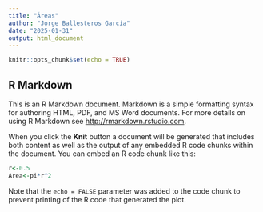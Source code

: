 ```yaml
---
title: "Áreas"
author: "Jorge Ballesteros García"
date: "2025-01-31"
output: html_document
---
```


```r
knitr::opts_chunk$set(echo = TRUE)
```

## R Markdown

This is an R Markdown document. Markdown is a simple formatting syntax for authoring HTML, PDF, and MS Word documents. For more details on using R Markdown see <http://rmarkdown.rstudio.com>.

When you click the **Knit** button a document will be generated that includes both content as well as the output of any embedded R code chunks within the document. You can embed an R code chunk like this:


```r

r<-0.5
Area<-pi*r^2


```

Note that the `echo = FALSE` parameter was added to the code chunk to prevent printing of the R code that generated the plot.
